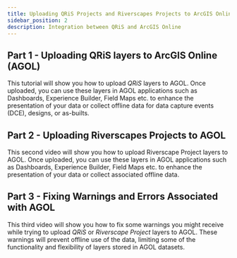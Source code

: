 ```yaml
---
title: Uploading QRiS Projects and Riverscapes Projects to ArcGIS Online
sidebar_position: 2
description: Integration between QRiS and ArcGIS Online 
---
```


## Part 1 - Uploading QRiS layers to ArcGIS Online (AGOL)

This tutorial will show you how to upload *QRiS* layers to AGOL. Once uploaded, you can use these layers in AGOL applications such as Dashboards, Experience Builder, Field Maps etc. to enhance the presentation of your data or collect offline data for data capture events (DCE), designs, or as-builts.  

<YouTubeEmbed videoId="pHXjGRMm2cE" />

## Part 2 - Uploading Riverscapes Projects to AGOL

This second video will show you how to upload Riverscape Project layers to AGOL. Once uploaded, you can use these layers in AGOL applications such as Dashboards, Experience Builder, Field Maps etc. to enhance the presentation of your data or collect associated offline data.  

<YouTubeEmbed videoId="Vn66Kz2DcYM" />

## Part 3 - Fixing Warnings and Errors Associated with AGOL

This third video will show you how to fix some warnings you might receive while trying to upload *QRiS* or *Riverscape Project* layers to AGOL. These warnings will prevent offline use of the data, limiting some of the functionality and flexibility of layers stored in AGOL datasets. 

<YouTubeEmbed videoId="cJ7SuvZ3cxs" />

